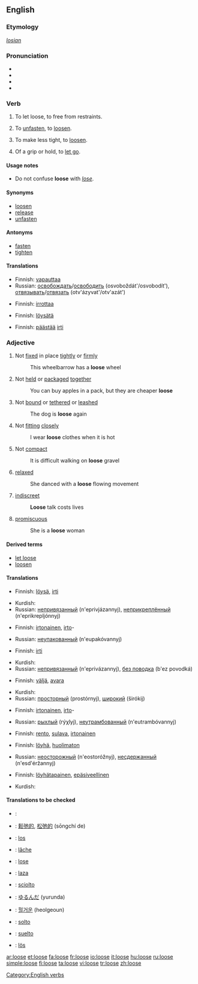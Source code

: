 {{wikipediadab}}
==English==

===Etymology===
{{OE.}} ''[[losian]]''

===Pronunciation===
*{{AHD|/loo͞s/}}
*{{IPA|/luːs/}}
*{{SAMPA|/lu:s/}}
*{{audio|en-us-loose.ogg|Audio (US)}}

===Verb===
[[Category:English verbs]]
{{en-verb|looses|loosing|loosed}}

#{{transitive}} To let loose, to free from restraints.
#{{transitive}} To [[unfasten]], to [[loosen]].
#{{transitive}} To make less tight, to [[loosen]].
#{{intransitive}} Of a grip or hold, to [[let go]].

====Usage notes====
*Do not confuse '''loose''' with ''[[lose]]''.

====Synonyms====
*[[loosen]]
*[[release]]
*[[unfasten]]

====Antonyms====
*[[fasten]]
*[[tighten]]

====Translations====
{{trans-top|to let loose}}
*Finnish: [[vapauttaa]]
*Russian: [[освобождать]]/[[освободить]] (osvoboždát'/osvobodít'), [[отвязывать]]/[[отвязать]] (otv'ázyvat'/otv'azát')
{{trans-bottom}}

{{trans-top|to unfasten}}
*Finnish: [[irrottaa]]
{{trans-bottom}}

{{trans-top|to make less tight}}
*Finnish: [[löysätä]]
{{trans-bottom}}

{{trans-top|to let go}}
*Finnish: [[päästää]] [[irti]]
{{trans-bottom}}

===Adjective===
{{en-adj|loos|er}}

# Not [[fixed]] in place [[tightly]] or [[firmly]]
#: This wheelbarrow has a '''loose''' wheel
# Not [[held]] or [[packaged]] [[together]]
#: You can buy apples in a pack, but they are cheaper '''loose'''
# Not [[bound]] or [[tethered]] or [[leashed]]
#: The dog is '''loose''' again
# Not [[fitting]] [[closely]]
#: I wear '''loose''' clothes when it is hot
# Not [[compact]]
#: It is difficult walking on '''loose''' gravel
# [[relaxed]]
#: She danced with a '''loose''' flowing movement
# [[indiscreet]]
#: '''Loose''' talk costs lives
#{{dated}} [[promiscuous]]
#: She is a '''loose''' woman

====Derived terms====
*[[let loose]]
*[[loosen]]

====Translations====
{{trans-top|not fixed tightly}}
*Finnish: [[löysä]], [[irti]]
{{trans-mid}}
*Kurdish: {{KUchar|[[شل]]}}
*Russian: [[непривязанный]] (n'eprivjázannyj), [[неприкреплённый]] (n'eprikrepljónnyj)
{{trans-bottom}}

{{trans-top|not packaged}}
*Finnish: [[irtonainen]], [[irto]]-
{{trans-mid}}
*Russian: [[неупакованный]] (n'eupakóvannyj)
{{trans-bottom}}

{{trans-top|not leashed}}
*Finnish: [[irti]]
{{trans-mid}}
*Kurdish: {{KUchar|[[به‌ره‌ڵا]]}}
*Russian: [[непривязанный]] (n'eprivázannyj), [[без поводка]] (b'ez povodká)
{{trans-bottom}}

{{trans-top|not fitting tightly}}
*Finnish: [[väljä]], [[avara]]
{{trans-mid}}
*Kurdish: {{KUchar|[[شل]]}}
*Russian: [[просторный]] (prostórnyj), [[широкий]] (širókij)
{{trans-bottom}}

{{trans-top|not compact}}
*Finnish: [[irtonainen]], [[irto]]-
{{trans-mid}}
*Russian: [[рыхлый]] (rýχlyj), [[неутрамбованный]] (n'eutrambóvannyj)
{{trans-bottom}}

{{trans-top|relaxed}}
*Finnish: [[rento]], [[sulava]], [[irtonainen]]
{{trans-mid}}
{{trans-bottom}}

{{trans-top|indiscreet}}
*Finnish: [[löyhä]], [[huolimaton]]
{{trans-mid}}
*Russian: [[неосторожный]] (n'eostoróžnyj), [[несдержанный]] (n'esd'éržannyj)
{{trans-bottom}}

{{trans-top|promiscuous}}
*Finnish: [[löyhätapainen]], [[epäsiveellinen]]
{{trans-mid}}
*Kurdish: {{KUchar|[[سووک]]}}
{{trans-bottom}}

====Translations to be checked====
{{checktrans}}
{{trans-top|translations to be categorized}}
*{{ttbc|Arabic}}: {{ARchar|[[فضفاض]]}} {{IPAchar|(faɖfáɖ)}}
*{{ttbc|Chinese}}: [[鬆弛的]], [[松弛的]] (sōngchí de)
*{{ttbc|Dutch}}: [[los#Dutch|los]]
*{{ttbc|French}}: [[lâche]]
*{{ttbc|German}}: [[lose#German|lose]]
*{{ttbc|Hungarian}}: [[laza]]
{{trans-mid}}
*{{ttbc|Italian}}: [[sciolto#Italian|sciolto]]
*{{ttbc|Japanese}}: [[ゆるんだ]] (yurunda)
*{{ttbc|Korean}}: [[헐거운]] (heolgeoun)
*{{ttbc|Portuguese}}: [[solto]]
*{{ttbc|Spanish}}: [[suelto]]
*{{ttbc|Swedish}}: [[lös]]
{{trans-bottom}}

[[ar:loose]]
[[et:loose]]
[[fa:loose]]
[[fr:loose]]
[[io:loose]]
[[it:loose]]
[[hu:loose]]
[[ru:loose]]
[[simple:loose]]
[[fi:loose]]
[[ta:loose]]
[[vi:loose]]
[[tr:loose]]
[[zh:loose]]